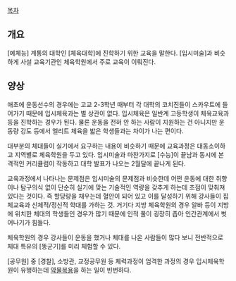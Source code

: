 [[목차]]
== 개요 ==
[예체능] 계통의 대학인 [체육대학]에 진학하기 위한 교육을 말한다. [입시미술]과 비슷하게 사설 교육기관인 체육학원에서 주로 교육이 이뤄진다.
== 양상 ==
애초에 운동선수의 경우에는 고교 2-3학년 때부터 각 대학의 코치진들이 스카우트에 들어가기 때문에 입시체육과는 별 상관이 없다. 입시체육은 일반계 고등학생이 체육교육과 등을 진학하는 경우가 된다. 물론 운동을 전혀 안 하는 사람이 지원하는 건 아니지만 운동량 강도 등에서 엘리트 체육을 밟은 학생들과는 차이가 나는 편이다.

대부분의 체대들이 실기에서 요구하는 내용이 비슷하기 때문에 교육과정은 대동소이하고 지역별로 체육학원을 두고 있다. 입시미술과 마찬가지로 [수능]이 끝남과 동시에 본격적인 커리큘럼이 작동하고 대학 발표가 나오는 2월달에 끝나게 된다.

교육과정에서 나타나는 문제점은 입시미술의 문제점과 비슷한데 어떤 운동에 대한 취향이나 탐구의식 없이 단순히 실기에 맞는 기술적인 역량을 갖추게 하는데 초점이 맞춰져 있다는 것이다. 즉 할당량을 채우는데 혈안이 되어 있고 이를 달성하기 위해 강사들이 집체교육과 신체적/정신적 학대를 가하는 것. 거기다 지방 체육학원의 경우 알바 등이 지방에 위치한 체대의 학생들인 경우가 많기 때문에 인적 풀이 굉장히 좁아 인간관계에서 벗어나기가 힘들다.

체육학원의 경우 강사들이 운동을 했거나 체대를 나온 사람들이 많다 보니 전반적으로 체대 특유의 [똥군기]를 미리 체험할 수 있다.

[공무원] 중 [경찰], 소방관, 교정공무원 등 체력과정이 엄격한 과정의 경우 입시체육학원이 유행하는데 [http://news.kukinews.com/article/view.asp?page=1&gCode=kmi&arcid=0007696676&cp=nv 약물복용]을 하는 일이 빈번하다.
